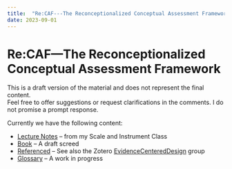 ```yaml
---
title:  "Re:CAF---The Reconceptionalized Conceptual Assessment Framework"
date: 2023-09-01
---
```


# Re:CAF---The Reconceptionalized Conceptual Assessment Framework

::: {.callout-caution}
This is a draft version of the material and does not represent the final content.  
Feel free to offer suggestions or request clarifications in the comments.  I do not promise a prompt response.
:::

Currently we have the following content:

* [Lecture Notes](Lectures/index.qmd) -- from my Scale and Instrument Class
* [Book](Book/index.qmd) -- A draft screed
* [Referenced](references.qmd) -- See also the Zotero [EvidenceCenteredDesign](https://www.zotero.org/groups/4900299/evidencecentereddesign) group
* [Glossary](glossary.qmd) -- A work in progress



